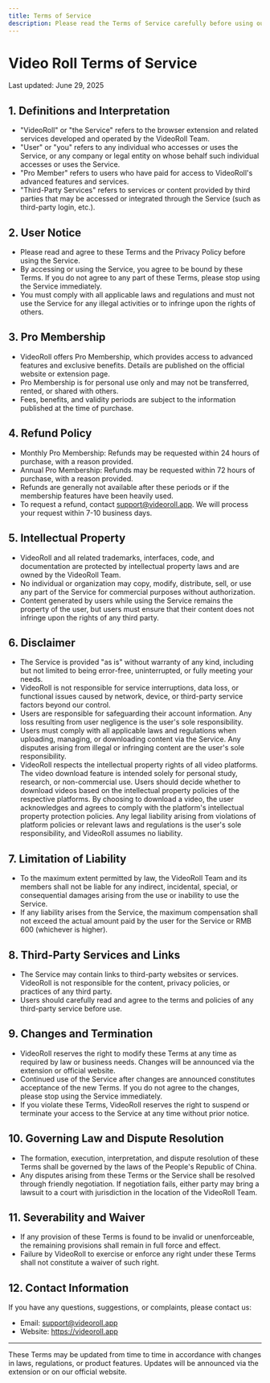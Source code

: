 ```yaml
---
title: Terms of Service
description: Please read the Terms of Service carefully before using our services.
---
```


# Video Roll Terms of Service

Last updated: June 29, 2025

## 1. Definitions and Interpretation

- "VideoRoll" or "the Service" refers to the browser extension and related services developed and operated by the VideoRoll Team.
- "User" or "you" refers to any individual who accesses or uses the Service, or any company or legal entity on whose behalf such individual accesses or uses the Service.
- "Pro Member" refers to users who have paid for access to VideoRoll's advanced features and services.
- "Third-Party Services" refers to services or content provided by third parties that may be accessed or integrated through the Service (such as third-party login, etc.).

## 2. User Notice

- Please read and agree to these Terms and the Privacy Policy before using the Service.
- By accessing or using the Service, you agree to be bound by these Terms. If you do not agree to any part of these Terms, please stop using the Service immediately.
- You must comply with all applicable laws and regulations and must not use the Service for any illegal activities or to infringe upon the rights of others.

## 3. Pro Membership

- VideoRoll offers Pro Membership, which provides access to advanced features and exclusive benefits. Details are published on the official website or extension page.
- Pro Membership is for personal use only and may not be transferred, rented, or shared with others.
- Fees, benefits, and validity periods are subject to the information published at the time of purchase.

## 4. Refund Policy

- Monthly Pro Membership: Refunds may be requested within 24 hours of purchase, with a reason provided.
- Annual Pro Membership: Refunds may be requested within 72 hours of purchase, with a reason provided.
- Refunds are generally not available after these periods or if the membership features have been heavily used.
- To request a refund, contact support@videoroll.app. We will process your request within 7-10 business days.

## 5. Intellectual Property

- VideoRoll and all related trademarks, interfaces, code, and documentation are protected by intellectual property laws and are owned by the VideoRoll Team.
- No individual or organization may copy, modify, distribute, sell, or use any part of the Service for commercial purposes without authorization.
- Content generated by users while using the Service remains the property of the user, but users must ensure that their content does not infringe upon the rights of any third party.

## 6. Disclaimer

- The Service is provided "as is" without warranty of any kind, including but not limited to being error-free, uninterrupted, or fully meeting your needs.
- VideoRoll is not responsible for service interruptions, data loss, or functional issues caused by network, device, or third-party service factors beyond our control.
- Users are responsible for safeguarding their account information. Any loss resulting from user negligence is the user's sole responsibility.
- Users must comply with all applicable laws and regulations when uploading, managing, or downloading content via the Service. Any disputes arising from illegal or infringing content are the user's sole responsibility.
- VideoRoll respects the intellectual property rights of all video platforms. The video download feature is intended solely for personal study, research, or non-commercial use. Users should decide whether to download videos based on the intellectual property policies of the respective platforms. By choosing to download a video, the user acknowledges and agrees to comply with the platform's intellectual property protection policies. Any legal liability arising from violations of platform policies or relevant laws and regulations is the user's sole responsibility, and VideoRoll assumes no liability.

## 7. Limitation of Liability

- To the maximum extent permitted by law, the VideoRoll Team and its members shall not be liable for any indirect, incidental, special, or consequential damages arising from the use or inability to use the Service.
- If any liability arises from the Service, the maximum compensation shall not exceed the actual amount paid by the user for the Service or RMB 600 (whichever is higher).

## 8. Third-Party Services and Links

- The Service may contain links to third-party websites or services. VideoRoll is not responsible for the content, privacy policies, or practices of any third party.
- Users should carefully read and agree to the terms and policies of any third-party service before use.

## 9. Changes and Termination

- VideoRoll reserves the right to modify these Terms at any time as required by law or business needs. Changes will be announced via the extension or official website.
- Continued use of the Service after changes are announced constitutes acceptance of the new Terms. If you do not agree to the changes, please stop using the Service immediately.
- If you violate these Terms, VideoRoll reserves the right to suspend or terminate your access to the Service at any time without prior notice.

## 10. Governing Law and Dispute Resolution

- The formation, execution, interpretation, and dispute resolution of these Terms shall be governed by the laws of the People's Republic of China.
- Any disputes arising from these Terms or the Service shall be resolved through friendly negotiation. If negotiation fails, either party may bring a lawsuit to a court with jurisdiction in the location of the VideoRoll Team.

## 11. Severability and Waiver

- If any provision of these Terms is found to be invalid or unenforceable, the remaining provisions shall remain in full force and effect.
- Failure by VideoRoll to exercise or enforce any right under these Terms shall not constitute a waiver of such right.

## 12. Contact Information

If you have any questions, suggestions, or complaints, please contact us:
- Email: support@videoroll.app
- Website: https://videoroll.app

---

These Terms may be updated from time to time in accordance with changes in laws, regulations, or product features. Updates will be announced via the extension or on our official website.
